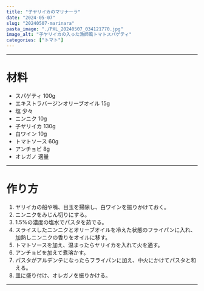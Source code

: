 ```yaml
---
title: "子ヤリイカのマリナーラ"
date: "2024-05-07"
slug: "20240507-marinara"
pasta_image: "./PXL_20240507_034121770.jpg"
image_alt: "子ヤリイカの入った漁師風トマトスパゲティ"
categories: ["トマト"]
---
```


---

# 材料

- スパゲティ 100g
- エキストラバージンオリーブオイル 15g
- 塩 少々
- ニンニク 10g
- 子ヤリイカ 130g
- 白ワイン 10g
- トマトソース 60g
- アンチョビ 8g
- オレガノ 適量

---

# 作り方

1. ヤリイカの船や嘴、目玉を掃除し、白ワインを振りかけておく。
2. ニンニクをみじん切りにする。
3. 1.5%の濃度の塩水でパスタを茹でる。
4. スライスしたニンニクとオリーブオイルを冷えた状態のフライパンに入れ、加熱しニンニクの香りをオイルに移す。
5. トマトソースを加え、温まったらヤリイカを入れて火を通す。
6. アンチョビを加えて煮溶かす。
7. パスタがアルデンテになったらフライパンに加え、中火にかけてパスタと和える。
8. 皿に盛り付け、オレガノを振りかける。

---
